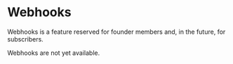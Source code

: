 
# Webhooks

<Callout type="warning" emoji="⚠️">
Webhooks is a feature reserved for founder members and, in the future, for subscribers. 
</Callout>

Webhooks are not yet available.